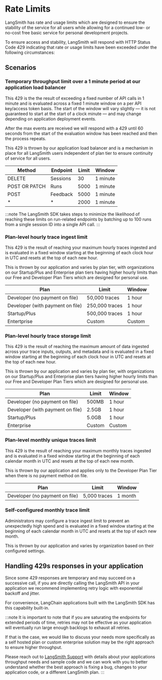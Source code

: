 # Rate Limits

LangSmith has rate and usage limits which are designed to ensure the stability of the service for all users while allowing for a continued low- or no-cost free basic service for personal development projects.

To ensure access and stability, LangSmith will respond with HTTP Status Code 429 indicating that rate or usage limits have been exceeded under the following circumstances:

## Scenarios

### Temporary throughput limit over a 1 minute period at our application load balancer

This 429 is the the result of exceeding a fixed number of API calls in 1 minute and is evaluated across a fixed 1 minute window on a per API key/access token basis. The start of the window will vary slightly — it is not guaranteed to start at the start of a clock minute — and may change depending on application deployment events.

After the max events are received we will respond with a 429 until 60 seconds from the start of the evaluation window has been reached and then the process repeats.

This 429 is thrown by our application load balancer and is a mechanism in place for all LangSmith users independent of plan tier to ensure continuity of service for all users.

| Method        | Endpoint | Limit | Window   |
| ------------- | -------- | ----- | -------- |
| DELETE        | Sessions | 30    | 1 minute |
| POST OR PATCH | Runs     | 5000  | 1 minute |
| POST          | Feedback | 5000  | 1 minute |
| \*            | \*       | 2000  | 1 minute |

:::note
The LangSmith SDK takes steps to minimize the likelihood of reaching these limits on run-related endpoints by batching up to 100 runs from a single session ID into a single API call.
:::

### Plan-level hourly trace ingest limit

This 429 is the result of reaching your maximum hourly traces ingested and is evaluated in a fixed window starting at the beginning of each clock hour in UTC and resets at the top of each new hour.

This is thrown by our application and varies by plan tier, with organizations on our Startup/Plus and Enterprise plan tiers having higher hourly limits than our Free and Developer Plan Tiers which are designed for personal use.

| Plan                             | Limit          | Window |
| -------------------------------- | -------------- | ------ |
| Developer (no payment on file)   | 50,000 traces  | 1 hour |
| Developer (with payment on file) | 250,000 traces | 1 hour |
| Startup/Plus                     | 500,000 traces | 1 hour |
| Entertprise                      | Custom         | Custom |

### Plan-level hourly trace storage limit

This 429 is the result of reaching the maximum amount of data ingested across your trace inputs, outputs, and metadata and is evaluated in a fixed window starting at the beginning of each clock hour in UTC and resets at the top of each new hour.

This is thrown by our application and varies by plan tier, with organizations on our Startup/Plus and Enterprise plan tiers having higher hourly limits than our Free and Developer Plan Tiers which are designed for personal use.

| Plan                             | Limit  | Window |
| -------------------------------- | ------ | ------ |
| Developer (no payment on file)   | 500MB  | 1 hour |
| Developer (with payment on file) | 2.5GB  | 1 hour |
| Startup/Plus                     | 5.0GB  | 1 hour |
| Enterprise                       | Custom | Custom |

### Plan-level monthly unique traces limit

This 429 is the result of reaching your maximum monthly traces ingested and is evaluated in a fixed window starting at the beginning of each calendar month in UTC and resets at the top of each new month.

This is thrown by our application and applies only to the Developer Plan Tier when there is no payment method on file.

| Plan                           | Limit        | Window  |
| ------------------------------ | ------------ | ------- |
| Developer (no payment on file) | 5,000 traces | 1 month |

### Self-configured monthly trace limit

Administrators may configure a trace ingest limit to prevent an unexpectedly high spend and is evaluated in a fixed window starting at the beginning of each calendar month in UTC and resets at the top of each new month.

This is thrown by our application and varies by organization based on their configured settings.

## Handling 429s responses in your application

Since some 429 responses are temporary and may succeed on a successive call, if you are directly calling the LangSmith API in your application we recommend implementing retry logic with exponential backoff and jitter.

For convenience, LangChain applications built with the LangSmith SDK has this capability built-in.

:::note
It is important to note that if you are saturating the endpoints for extended periods of time, retries may not be effective as your application will eventually run large enough backlogs to exhaust all retries.

If that is the case, we would like to discuss your needs more specifically as a self hosted plan or custom enterprise solution may be the right approach to ensure higher throughput.

Please reach out to [LangSmith Support](mailto:support@langchain.dev) with details about your applications throughput needs and sample code and we can work with you to better understand whether the best approach is fixing a bug, changes to your application code, or a different LangSmith plan.
:::

